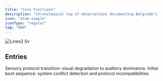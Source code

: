 ```yaml
---
title: "Core Functions"
description: "Chronological log of observations documenting Belgrade's essential operating protocols and fundamental system processes."
icon: "atom-simple"
iconType: "regular"
tag: "NEW"
---
```


![Lines2 Sv](/images/Lines2.svg)

## Entries

<Columns cols={2}>
  <Card title="oslobodjena-dusk-20251001" icon="atom-simple" iconType="regular" href="/cf-01/oslobodjena-dusk-20251001" img="/images/cf-header1.svg" cta="View">
    Sensory protocol transition: visual degradation to auditory dominance.
  </Card>
  <Card title="arrival-sequence-20250930" icon="atom-simple" iconType="regular" href="/cf-01/arrival-sequence-20250930" img="/images/cf-header1.svg" cta="View">
    Initial boot sequence: system conflict detection and protocol incompatibilities.
  </Card>
  <Card title="Test" icon="sparkles" href="/cf-01/arrival-sequence-20250930">
    
  </Card>
</Columns>

## 